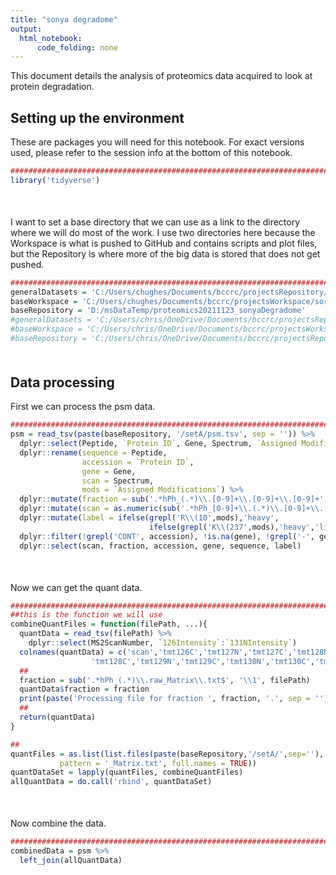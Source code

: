 ```yaml
---
title: "sonya degradome"
output:
  html_notebook:
      code_folding: none
---
```


This document details the analysis of proteomics data acquired to look at protein degradation. 

## Setting up the environment

These are packages you will need for this notebook. For exact versions used, please refer to the session info at the bottom of this notebook.

```r
##########################################################################################
library('tidyverse')
```

<div style="margin-bottom:50px;"></div>

I want to set a base directory that we can use as a link to the directory where we will do most of the work. I use two directories here because the Workspace is what is pushed to GitHub and contains scripts and plot files, but the Repository is where more of the big data is stored that does not get pushed.

```r
##########################################################################################
generalDatasets = 'C:/Users/chughes/Documents/bccrc/projectsRepository/generalDatasets'
baseWorkspace = 'C:/Users/chughes/Documents/bccrc/projectsWorkspace/sorensenLab/relatedToOthers'
baseRepository = 'D:/msDataTemp/proteomics20211123_sonyaDegradome'
#generalDatasets = 'C:/Users/chris/OneDrive/Documents/bccrc/projectsRepository/generalDatasets'
#baseWorkspace = 'C:/Users/chris/OneDrive/Documents/bccrc/projectsWorkspace/sorensenLab/relatedToYbx1'
#baseRepository = 'C:/Users/chris/OneDrive/Documents/bccrc/projectsRepository/sorensenLab/relatedToYbx1'
```

<div style="margin-bottom:50px;"></div>

## Data processing

First we can process the psm data.

```r
##########################################################################################
psm = read_tsv(paste(baseRepository, '/setA/psm.tsv', sep = '')) %>%
  dplyr::select(Peptide, `Protein ID`, Gene, Spectrum, `Assigned Modifications`) %>%
  dplyr::rename(sequence = Peptide, 
                accession = `Protein ID`,
                gene = Gene,
                scan = Spectrum,
                mods = `Assigned Modifications`) %>%
  dplyr::mutate(fraction = sub('.*hPh_(.*)\\.[0-9]+\\.[0-9]+\\.[0-9]+','\\1',scan)) %>%
  dplyr::mutate(scan = as.numeric(sub('.*hPh_[0-9]+\\.(.*)\\.[0-9]+\\.[0-9]+','\\1',scan))) %>%
  dplyr::mutate(label = ifelse(grepl('R\\(10',mods),'heavy',
                               ifelse(grepl('K\\(237',mods),'heavy','light'))) %>%
  dplyr::filter(!grepl('CONT', accession), !is.na(gene), !grepl('-', gene)) %>%
  dplyr::select(scan, fraction, accession, gene, sequence, label)
```

<div style="margin-bottom:50px;"></div>

Now we can get the quant data.

```r
##########################################################################################
##this is the function we will use
combineQuantFiles = function(filePath, ...){
  quantData = read_tsv(filePath) %>%
    dplyr::select(MS2ScanNumber, `126Intensity`:`131NIntensity`)
  colnames(quantData) = c('scan','tmt126C','tmt127N','tmt127C','tmt128N',
                  'tmt128C','tmt129N','tmt129C','tmt130N','tmt130C','tmt131N')
  ##
  fraction = sub('.*hPh_(.*)\\.raw_Matrix\\.txt$', '\\1', filePath)
  quantData$fraction = fraction
  print(paste('Processing file for fraction ', fraction, '.', sep = ''))
  ##
  return(quantData)
}

##
quantFiles = as.list(list.files(paste(baseRepository,'/setA/',sep=''),
           pattern = '_Matrix.txt', full.names = TRUE))
quantDataSet = lapply(quantFiles, combineQuantFiles)
allQuantData = do.call('rbind', quantDataSet)
```

<div style="margin-bottom:50px;"></div>

Now combine the data.

```r
##########################################################################################
combinedData = psm %>%
  left_join(allQuantData)
```












